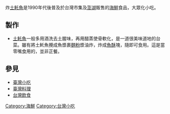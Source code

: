 {{Unreferenced|time=2013-07-18T01:30:08+00:00}}
{{CJK-New-Char|29D5A|ver=B}}
炸[[土魠魚|土魠魚]]是1990年代後普及於台灣市集及[[澎湖|澎湖]]販售的[[海鮮|海鮮]]食品，大眾化小吃。

==製作==
*[[土魠魚|土魠魚]]一般多用酒洗去土腥味，再用醋蒸使骨軟化，是一道很美味道地的台菜。雖有將土魠魚攪成魚漿裹[[麵粉|麵粉]]漿油炸，炸成[[魚酥|魚酥]]塊，隨即可食用。這是當零嘴食用的，並非正餐。

==參見==
* [[臺灣小吃|臺灣小吃]]
* [[臺灣料理|臺灣料理]]
* [[台灣飲食|台灣飲食]]

[[Category:海鮮|Category:海鮮]]
[[Category:台灣小吃|Category:台灣小吃]]